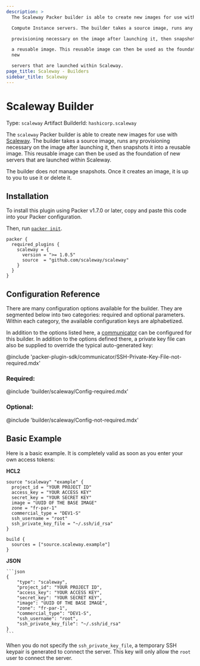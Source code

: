 ```yaml
---
description: >
  The Scaleway Packer builder is able to create new images for use with Scaleway

  Compute Instance servers. The builder takes a source image, runs any

  provisioning necessary on the image after launching it, then snapshots it into

  a reusable image. This reusable image can then be used as the foundation of
  new

  servers that are launched within Scaleway.
page_title: Scaleway - Builders
sidebar_title: Scaleway
---
```


# Scaleway Builder

Type: `scaleway`
Artifact BuilderId: `hashicorp.scaleway`

The `scaleway` Packer builder is able to create new images for use with
[Scaleway](https://www.scaleway.com). The builder takes a source image, runs
any provisioning necessary on the image after launching it, then snapshots it
into a reusable image. This reusable image can then be used as the foundation
of new servers that are launched within Scaleway.

The builder does _not_ manage snapshots. Once it creates an image, it is up to
you to use it or delete it.

## Installation

To install this plugin using Packer v1.7.0 or later, copy and paste this code
into your Packer configuration.

Then, run [`packer init`](https://www.packer.io/docs/commands/init).


```hcl
packer {
  required_plugins {
    scaleway = {
      version = ">= 1.0.5"
      source  = "github.com/scaleway/scaleway"
    }
  }
}
```

## Configuration Reference

There are many configuration options available for the builder. They are
segmented below into two categories: required and optional parameters. Within
each category, the available configuration keys are alphabetized.

In addition to the options listed here, a
[communicator](/docs/templates/legacy_json_templates/communicator) can be configured for this
builder. In addition to the options defined there, a private key file
can also be supplied to override the typical auto-generated key:

@include 'packer-plugin-sdk/communicator/SSH-Private-Key-File-not-required.mdx'

### Required:

@include 'builder/scaleway/Config-required.mdx'

### Optional:

@include 'builder/scaleway/Config-not-required.mdx'

## Basic Example

Here is a basic example. It is completely valid as soon as you enter your own
access tokens:

**HCL2**

```hcl
source "scaleway" "example" {
  project_id = "YOUR PROJECT ID"
  access_key = "YOUR ACCESS KEY"
  secret_key = "YOUR SECRET KEY"
  image = "UUID OF THE BASE IMAGE"
  zone = "fr-par-1"
  commercial_type = "DEV1-S"
  ssh_username = "root"
  ssh_private_key_file = "~/.ssh/id_rsa"
}

build {
  sources = ["source.scaleway.example"]
}
```


**JSON**

    ```json
    {
        "type": "scaleway",
        "project_id": "YOUR PROJECT ID",
        "access_key": "YOUR ACCESS KEY",
        "secret_key": "YOUR SECRET KEY",
        "image": "UUID OF THE BASE IMAGE",
        "zone": "fr-par-1",
        "commercial_type": "DEV1-S",
        "ssh_username": "root",
        "ssh_private_key_file": "~/.ssh/id_rsa"
    }
    ```


When you do not specify the `ssh_private_key_file`, a temporary SSH keypair
is generated to connect the server. This key will only allow the `root` user to
connect the server.
